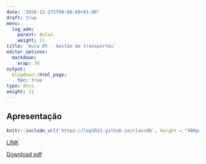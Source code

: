 ```yaml
---
date: "2020-12-275T00:00:00+01:00"
draft: true
menu:
  log_adm:
    parent: Aulas
    weight: 11
title: 'Aula 05 - Gestão de transportes'
editor_options: 
  markdown: 
    wrap: 70
output: 
  blogdown::html_page:
    toc: true
type: docs
weight: 11
---
```


## Apresentação

```r
knitr::include_url('https://log2022.github.io/class06', height = "400px")
```

[LINK](https://log2022.github.io/class06)

[Download pdf](https://cefetmgbr-my.sharepoint.com/:b:/g/personal/renataoliveira_cefetmg_br/EbNvlQ4Aaw5BhkFdMkduylQB0j32V-jJ1DVaXieQBBpl5A?e=mWPFlW)
